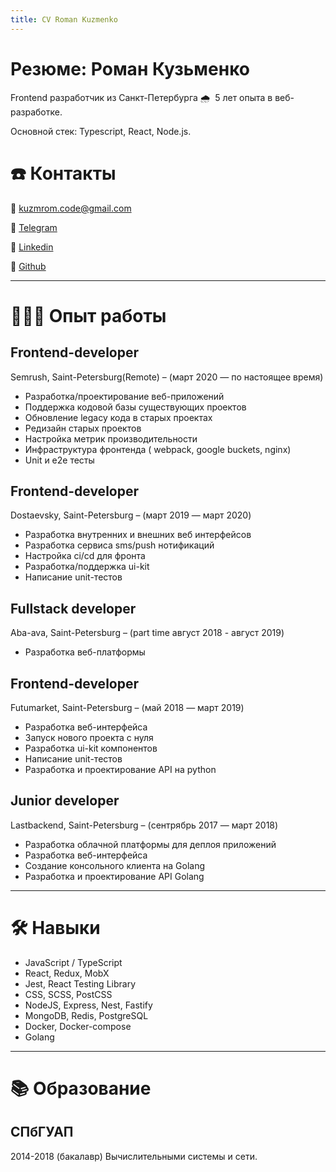 ```yaml
---
title: CV Roman Kuzmenko
---
```


# Резюме: Роман Кузьменко

Frontend разработчик из Санкт-Петербурга 🌧  5 лет опыта в веб-разработке.

Основной стек: Typescript, React, Node.js.

# ☎️ Контакты

📧 kuzmrom.code@gmail.com

🔗  [Telegram](https://t.me/rkuzmen)

🔗  [Linkedin](https://www.linkedin.com/in/roman-kuzmenko-b270ba136/)

🔗  [Github](https://github.com/kuzmrom7)

---

# **👩🏻‍💻** Опыт работы

## Frontend-developer

Semrush, Saint-Petersburg(Remote) – (март 2020 — по настоящее время)

- Разработка/проектирование веб-приложений
- Поддержка кодовой базы существующих проектов
- Обновление legacy кода в старых проектах
- Редизайн старых проектов
- Настройка метрик производительности
- Инфраструктура фронтенда ( webpack, google buckets, nginx)
- Unit и e2e тесты

## Frontend-developer

Dostaevsky, Saint-Petersburg – (март 2019 —  март 2020)

- Разработка внутренних и внешних веб интерфейсов
- Разработка сервиса sms/push нотификаций
- Настройка ci/cd для фронта
- Разработка/поддержка ui-kit
- Написание unit-тестов

## Fullstack developer

Aba-ava, Saint-Petersburg – (part time август 2018 - август 2019)

- Разработка веб-платформы

## Frontend-developer

Futumarket, Saint-Petersburg – (май 2018 —  март 2019)

- Разработка веб-интерфейса
- Запуск нового проекта с нуля
- Разработка ui-kit компонентов
- Написание unit-тестов
- Разработка и проектирование API на python

## Junior developer

Lastbackend, Saint-Petersburg – (сентрябрь 2017 —  март 2018)

- Разработка облачной платформы для деплоя приложений
- Разработка веб-интерфейса
- Создание консольного клиента на Golang
- Разработка и проектирование API  Golang

---

# 🛠 Навыки

- JavaScript / TypeScript
- React, Redux, MobX
- Jest, React Testing Library
- CSS, SCSS, PostCSS
- NodeJS, Express, Nest, Fastify
- MongoDB, Redis, PostgreSQL
- Docker, Docker-compose
- Golang

---

# 📚 Образование

## СПбГУАП

2014-2018 (бакалавр)
 Вычислительными системы и сети.
